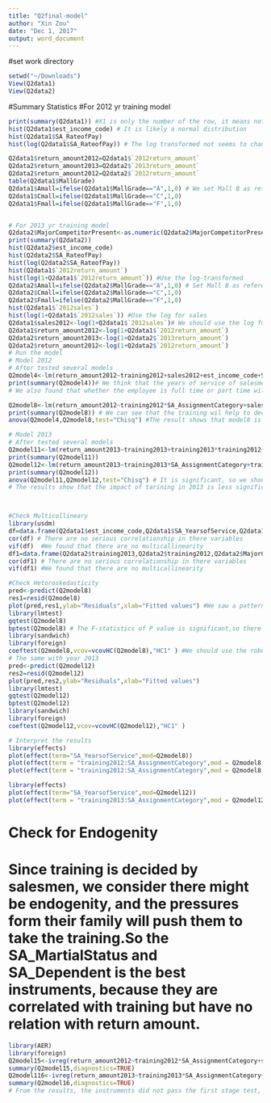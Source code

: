 ```yaml
---
title: "Q2final-model"
author: "Xin Zou"
date: "Dec 1, 2017"
output: word_document
---
```


#set work directory
```r
setwd("~/Downloads")
View(Q2data1)
View(Q2data2)
```
#Summary Statistics
#For 2012 yr training model
```r
print(summary(Q2data1)) #X1 is only the number of the row, it means nothing
hist(Q2data1$est_income_code) # It is likely a normal distribution
hist(Q2data1$SA_RateofPay)
hist(log(Q2data1$SA_RateofPay)) # The log transformed not seems to change to much

Q2data1$return_amount2012=Q2data1$`2012return_amount`
Q2data2$return_amount2013=Q2data2$`2013return_amount`
Q2data2$return_amount2012=Q2data2$`2012return_amount`
table(Q2data1$MallGrade)
Q2data1$Amall=ifelse(Q2data1$MallGrade=="A",1,0) # We set Mall B as reference
Q2data1$Cmall=ifelse(Q2data1$MallGrade=="C",1,0)
Q2data1$Fmall=ifelse(Q2data1$MallGrade=="F",1,0)


# For 2013 yr training model
Q2data2$MajorCompetitorPresent<-as.numeric(Q2data2$MajorCompetitorPresent)
print(summary(Q2data2))
hist(Q2data2$est_income_code)
hist(Q2data2$SA_RateofPay)
hist(log(Q2data2$SA_RateofPay))
hist(Q2data1$`2012return_amount`)
hist(log(1+Q2data1$`2012return_amount`)) #Use the log-transformed
Q2data2$Amall=ifelse(Q2data2$MallGrade=="A",1,0) # Set Mall B as reference
Q2data2$Cmall=ifelse(Q2data2$MallGrade=="C",1,0)
Q2data2$Fmall=ifelse(Q2data2$MallGrade=="F",1,0)
hist(Q2data1$`2012sales`)
hist(log(1+Q2data1$`2012sales`)) #Use the log for sales
Q2data1$sales2012<-log(1+Q2data1$`2012sales`)# We should use the log for sales to get a normal distribution 
Q2data1$return_amount2012<-log(1+Q2data1$`2012return_amount`)
Q2data2$return_amount2013<-log(1+Q2data2$`2013return_amount`)
Q2data2$return_amount2012<-log(1+Q2data2$`2012return_amount`)
# Run the model
# Model 2012
# After tested several models
Q2model4<-lm(return_amount2012~training2012+sales2012+est_income_code+SA_YearsofService+MallSalesSF+TotalCases+StoreSqFt+MajorCompetitorPresent+homeowner_code+I(SA_YearsofService^2),data = Q2data1)
print(summary(Q2model4))# We think that the years of service of salesmen will have a curve influence on return amount, so use a quadratic term
# We also found that whether the employee is full time or part time will have diffrent slopes for the results, so we include the interaction term

Q2model8<-lm(return_amount2012~training2012*SA_AssignmentCategory+sales2012+est_income_code+SA_YearsofService+MallSalesSF+TotalCases+StoreSqFt+MajorCompetitorPresent+homeowner_code+I(SA_YearsofService^2),data = Q2data1)
print(summary(Q2model8)) # We can see that the training wil help to decrease the return, and Full time employees have more impact on this process
anova(Q2model4,Q2model8,test="Chisq") #The result shows that model8 is better, because it is significant

# Model 2013
# After tested several models
Q2model11<-lm(return_amount2013~training2013+training2013*training2012+MajorCompetitorPresent+SA_AssignmentCategory+TotalCases+I(SA_YearsofService^2)+SA_YearsofService+est_income_code+homeowner_code,data = Q2data2)
print(summary(Q2model11))
Q2model12<-lm(return_amount2013~training2013*SA_AssignmentCategory+training2013*training2012+MajorCompetitorPresent+SA_AssignmentCategory+TotalCases+I(SA_YearsofService^2)+SA_YearsofService+est_income_code+homeowner_code,data = Q2data2) # The same with the year 2012, but add the interaction term for Training2012 and Training2013, because whether people took the training last year will influence the slope for the next year.
print(summary(Q2model12))
anova(Q2model11,Q2model12,test="Chisq") # It is significant, so we should use model12
# The results show that the impact of tarining in 2013 is less significant comparing the last year.And still full time have more impact for training and return



#Check Multicollineary
library(usdm)
df=data.frame(Q2data1$est_income_code,Q2data1$SA_YearsofService,Q2data1$MallSalesSF,Q2data1$TotalCases,Q2data1$StoreSqFt,Q2data1$MajorCompetitorPresent,Q2data1$homeowner_code)
cor(df) # There are no serious correlationship in there variables
vif(df)  #We found that there are no multicallinearity
df1=data.frame(Q2data2$training2013,Q2data2$training2012,Q2data2$MajorCompetitorPresent,Q2data2$SA_AssignmentCategory,Q2data2$TotalCases,Q2data2$SA_YearsofService,Q2data2$est_income_code,Q2data2$homeowner_code)
cor(df1) # There are no serious correlationship in there variables
vif(df1) #We found that there are no multicallinearity

#Check Hetoroskedasticity
pred<-predict(Q2model8)
res1=resid(Q2model8)
plot(pred,res1,ylab="Residuals",xlab="Fitted values") #We saw a pattern
library(lmtest)
gqtest(Q2model8)
bptest(Q2model8) # The F-statistics of P value is significant,so there is Heteroskedasticity
library(sandwich)
library(foreign)
coeftest(Q2model8,vcov=vcovHC(Q2model8),"HC1" ) #We should use the robust standard error
# The same with year 2013
pred<-predict(Q2model12)
res2=resid(Q2model12)
plot(pred,res2,ylab="Residuals",xlab="Fitted values")
library(lmtest)
gqtest(Q2model12)
bptest(Q2model12)
library(sandwich)
library(foreign)
coeftest(Q2model12,vcov=vcovHC(Q2model12),"HC1" )

# Interpret the results
library(effects)
plot(effect(term="SA_YearsofService",mod=Q2model8))
plot(effect(term = "training2012:SA_AssignmentCategory",mod = Q2model8,default.levels=2,multiline=TRUE)) #We want to all the lines in one plot
plot(effect(term = "training2012:SA_AssignmentCategory",mod = Q2model8,xlevels=2),multiline=TRUE) #The result shows that the more training they have, full time salesmen increased the return amount and part time decreased the amount

library(effects)
plot(effect(term="SA_YearsofService",mod=Q2model12))
plot(effect(term = "training2013:SA_AssignmentCategory",mod = Q2model12,xlevels=2),multiline=TRUE) # The result shows that training 2013 will lead to both fulltime and partime salesmen increase the retrun amount, but the impact for full time is more serious
```
# Check for Endogenity
# Since training is decided by salesmen, we consider there might be endogenity, and the pressures form their family will push them to take the training.So the SA_MartialStatus and SA_Dependent is the best instruments, because they are correlated with training but have no relation with return amount.
```r
library(AER)
library(foreign)
Q2model15<-ivreg(return_amount2012~training2012*SA_AssignmentCategory+sales2012+est_income_code+SA_YearsofService+MallSalesSF+TotalCases+StoreSqFt+MajorCompetitorPresent+homeowner_code+I(SA_YearsofService^2)|SA_MartialStatus+SA_MartialStatus*SA_AssignmentCategory+SA_Dependent+SA_Dependent*SA_AssignmentCategory+sales2012+est_income_code+SA_YearsofService+MallSalesSF+TotalCases+StoreSqFt+MajorCompetitorPresent+homeowner_code+I(SA_YearsofService^2),data = Q2data1)
summary(Q2model15,diagnostics=TRUE)
Q2model116<-ivreg(return_amount2013~training2013*SA_AssignmentCategory+training2013*training2012+MajorCompetitorPresent+SA_AssignmentCategory+TotalCases+I(SA_YearsofService^2)+SA_YearsofService+est_income_code+homeowner_code|SA_MartialStatus+SA_MartialStatus*SA_AssignmentCategory+SA_MartialStatus*training2012+MajorCompetitorPresent+SA_AssignmentCategory+TotalCases+I(SA_YearsofService^2)+SA_YearsofService+est_income_code+homeowner_code,data = Q2data2)
summary(Q2model16,diagnostics=TRUE)
# From the results, the instruments did not pass the first stage test, it means the instruments can not justify regerence assumption. So they are not good. Do not apply endogenity.
```
